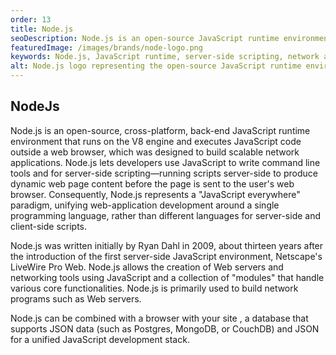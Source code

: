 ```yaml
---
order: 13
title: Node.js
seoDescription: Node.js is an open-source JavaScript runtime environment for building scalable network applications.
featuredImage: /images/brands/node-logo.png
keywords: Node.js, JavaScript runtime, server-side scripting, network applications, back-end development, cross-platform, V8 engine, web server development.
alt: Node.js logo representing the open-source JavaScript runtime environment for network application development.
---
```


## NodeJs

Node.js is an open-source, cross-platform, back-end JavaScript runtime environment that runs on the V8 engine and executes JavaScript code outside a web browser, which was designed to build scalable network applications. Node.js lets developers use JavaScript to write command line tools and for server-side scripting—running scripts server-side to produce dynamic web page content before the page is sent to the user's web browser. Consequently, Node.js represents a "JavaScript everywhere" paradigm, unifying web-application development around a single programming language, rather than different languages for server-side and client-side scripts.

Node.js was written initially by Ryan Dahl in 2009, about thirteen years after the introduction of the first server-side JavaScript environment, Netscape's LiveWire Pro Web. Node.js allows the creation of Web servers and networking tools using JavaScript and a collection of "modules" that handle various core functionalities. Node.js is primarily used to build network programs such as Web servers.

Node.js can be combined with a browser with your site , a database that supports JSON data (such as Postgres, MongoDB, or CouchDB) and JSON for a unified JavaScript development stack.
